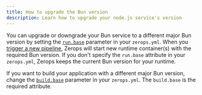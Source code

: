 ```yaml
---
title: How to upgrade the Bun version
description: Learn how to upgrade your node.js service's version
---
```


You can upgrade or downgrade your Bun service to a different major Bun version by setting the <a href="/bun/how-to/build-pipeline#base-1">`run.base`</a> parameter in your `zerops.yml`. When you [trigger a new pipeline](/bun/how-to/trigger-pipeline), Zerops will start new runtime container(s) with the required Bun version. If you don't specify the `run.base` attribute in your `zerops.yml`, Zerops keeps the current Bun version for your runtime.

If you want to build your application with a different major Bun version, change the <a href="/bun/how-to/build-pipeline#base">`build.base`</a> parameter in your `zerops.yml`. The `build.base` is the required attribute.
